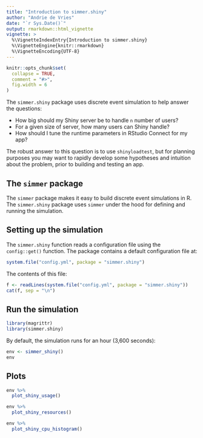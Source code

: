 ```yaml
---
title: "Introduction to simmer.shiny"
author: "Andrie de Vries"
date: "`r Sys.Date()`"
output: rmarkdown::html_vignette
vignette: >
  %\VignetteIndexEntry{Introduction to simmer.shiny}
  %\VignetteEngine{knitr::rmarkdown}
  %\VignetteEncoding{UTF-8}
---
```


```r
knitr::opts_chunk$set(
  collapse = TRUE,
  comment = "#>",
  fig.width = 6
)
```

The `simmer.shiny` package uses discrete event simulation to help answer the questions:

* How big should my Shiny server be to handle `n` number of users?
* For a given size of server, how many users can Shiny handle?
* How should I tune the runtime parameters in RStudio Connect for my app?

The robust answer to this question is to use `shinyloadtest`, but for planning purposes you may want to rapidly develop some hypotheses and intuition about the problem, prior to building and testing an app.


## The `simmer` package

The `simmer` package makes it easy to build discrete event simulations in R. The `simmer.shiny` package uses `simmer` under the hood for defining and running the simulation.

## Setting up the simulation

The `simmer.shiny` function reads a configuration file using the `config::get()` function.  The package contains a default configuration file at:

```r
system.file("config.yml", package = "simmer.shiny")
```

The contents of this file:

```r
f <- readLines(system.file("config.yml", package = "simmer.shiny"))
cat(f, sep = "\n")
```

## Run the simulation


```r
library(magrittr)
library(simmer.shiny)
```

By default, the simulation runs for an hour (3,600 seconds):

```r
env <- simmer_shiny()
env
```


## Plots

```r
env %>%
  plot_shiny_usage()
```

```r
env %>% 
  plot_shiny_resources()
```

```r
env %>% 
  plot_shiny_cpu_histogram()
```

